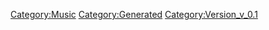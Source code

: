 {{Music
 |Name=会えないとき
 |ID=148
 |Cov=149
 |Cd=9
 |Nam=142
 |Div=142
 |Ma=1
 |SerieId=2
 |SerieLogoId=2
 |WavId=149
 |VariationId=0
 |Dsc=142
 |Strt=10
 |ValkyrieBattle=1
 |ValkyrieIntro=1
 |ValkyrieIntroSky=1
 |DivaSolo=1
 |DivaMulti=1
 |Exp=1
 |OfficialName=会えないとき
 |VocalName=シェリル・ノーム starring May'n
 |Description=作品：マクロスF<br /><br />歌手：シェリル・ノーム starring May'n<br /><br />作詞：Gabriela Robin<br />作曲：菅野よう子
 |StoryTitle=
 |StoryDesc=
 |BuyURL=https://recochoku.jp/song/S20279294/
 |BannerId=3
 |AnmStoreURL=https://anime.dmkt-sp.jp/animestore/ci_pc?workId=20494
}}
[[Category:Music]]
[[Category:Generated]]
[[Category:Version_v_0.1]]
